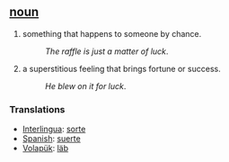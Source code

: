 == [[noun]] ==
#something that happens to someone by chance.
#:''The raffle is just a matter of luck''.
#a superstitious feeling that brings fortune or success.
#:''He blew on it for luck''.

=== Translations ===
*[[Interlingua]]: [[sorte]]
*[[Spanish]]: [[suerte]]
*[[Volapük]]: [[läb]]